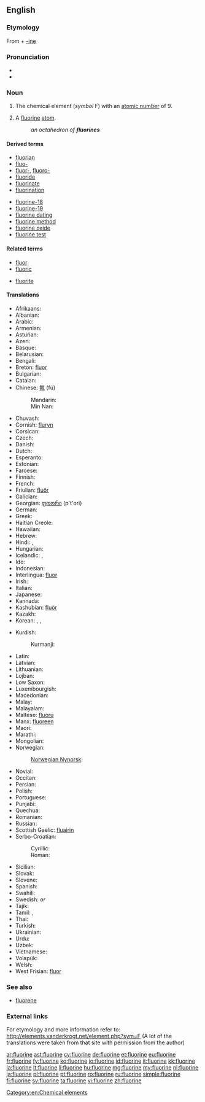 ==English==
{{elements|F|oxygen|O|neon|Ne}}

===Etymology===
From {{etyl|la}} {{term|fluor||flow}} + [[-ine]]

===Pronunciation===
* {{audio|en-us-fluorine.ogg|Audio (US)}}
* {{rhymes|ɔːrɪn}}

===Noun===
{{en-noun|s|-}}
{{wikipedia}}

# {{uncountable}} The chemical element (''symbol'' F) with an [[atomic number]] of 9.
# {{chemistry|countable}} A [[fluorine]] [[atom]].
#: ''an octahedron of '''fluorines'''''

====Derived terms====
{{der-top}}
* [[fluorian]]
* [[fluo-]]
* [[fluor-]], [[fluoro-]]
* [[fluoride]]
* [[fluorinate]]
* [[fluorination]]
{{der-mid}}
* [[fluorine-18]]
* [[fluorine-19]]
* [[fluorine dating]]
* [[fluorine method]]
* [[fluorine oxide]]
* [[fluorine test]]
{{der-bottom}}

====Related terms====
{{rel-top}}
* [[fluor]]
* [[fluoric]]
{{rel-mid}}
* [[fluorite]]
{{rel-bottom}}

====Translations====
{{trans-top|chemical element}}
* Afrikaans: {{t-|af|fluoor|xs=Afrikaans}}
* Albanian: {{t-|sq|fluor|xs=Albanian}}
* Arabic: {{t-|ar|فلور|m|tr=filūr}}
* Armenian: {{t-|hy|ֆտոր|tr=ftor}}
* Asturian: {{t+|ast|flúor|xs=Asturian}}
* Azeri: {{t-|az|flüor|xs=Azeri}}
* Basque: {{t-|eu|fluoroa|xs=Basque}}
* Belarusian: {{t-|be|фтор|m|tr=ftor|xs=Belarusian}}
* Bengali: {{t-|bn|ফ্লুরিন|sc=Beng|xs=Bengali}}
* Breton: [[fluor]] {{m}}
* Bulgarian: {{t-|bg|флуор|m|tr=fluór}}
* Catalan: {{t-|ca|fluor}}
* Chinese: [[氟]] (fú)
*: Mandarin: {{t-|cmn|氟|sc=Hani}}
*: Min Nan: {{t-|nan|fluorine|xs=Min Nan}}
* Chuvash: {{tø|cv|фтор|sc=Cyrl}}
* Cornish: [[fluryn]]
* Corsican: {{t-|co|fluoru|xs=Corsican}}
* Czech: {{t+|cs|fluor|m}}
* Danish: {{t-|da|fluor}}
* Dutch: {{t+|nl|fluor|n}}
* Esperanto: {{t+|eo|fluoro|xs=Esperanto}}
* Estonian: {{t+|et|fluor}}
* Faroese: {{t-|fo|flúr}}
* Finnish: {{t+|fi|fluori}}
* French: {{t+|fr|fluor|m}}
* Friulian: [[fluôr]]
* Galician: {{t+|gl|flúor|xs=Galician}}
* Georgian: [[ფთორი]] (p't'ori)
* German: {{t+|de|Fluor|n}}
* Greek: {{t+|el|φθόριο|n|tr=fthório}}
* Haitian Creole: {{tø|ht|fliyò}}
* Hawaiian: {{tø|haw|fluorine}}
* Hebrew: {{t+|he|פלואור|tr=fluor}}
* Hindi: {{t-|hi|तरस्विनी|tr=tarasvinī|xs=Hindi}}, {{t|hi|फ़्लोरीन|tr=florīn|xs=Hindi}}
* Hungarian: {{t+|hu|fluor}}
* Icelandic: {{t+|is|flúor|n}}, {{t+|is|flúr}}
* Ido: {{t+|io|fluoro|xs=Ido}}
* Indonesian: {{t+|id|fluor|xs=Indonesian}}
* Interlingua: [[fluor]]
* Irish: {{t+|ga|fluairín|xs=Irish}}
* Italian: {{t+|it|fluoro|m}}
* Japanese: {{t+|ja|フッ素|tr=fusso}}
* Kannada: {{t-|kn|ಫ್ಲೂರೀನ್|sc=Knda|xs=Kannada}}
* Kashubian: [[fluòr]]
* Kazakh: {{t-|kk|фтор|tr=ftor|sc=Cyrl|xs=Kazakh}}
* Korean: {{t+|ko|플루오르|tr=peulluoreu|sc=Hang}}, {{t+|ko|불소|tr=弗素, bulso|sc=Hang}}, {{t-|ko|플루오린|tr=peulluorin|sc=Hang}}
{{trans-mid}}
* Kurdish:
*: Kurmanji: {{t-|ku|fluor}}
* Latin: {{t+|la|fluor}}
* Latvian: {{t-|lv|fluors|m|xs=Latvian}}
* Lithuanian: {{t+|lt|fluoras|xs=Lithuanian}}
* Lojban: {{t-|jbo|li'orkliru|xs=Lojban}}
* Low Saxon: {{t-|nds|fluor|xs=Low Saxon}}
* Luxembourgish: {{t-|lb|Fluor|xs=Luxembourgish}}
* Macedonian: {{t-|mk|флуор|tr=fluor}}
* Malay: {{t-|ms|fluorin|xs=Malay}}
* Malayalam: {{t-|ml|ഫ്ലൂറിന്‍|sc=Mlym|xs=Malayalam}}
* Maltese: [[fluoru]]
* Manx: [[fluoreen]]
* Maori: {{t-|mi|hau kōwhai|xs=Maori}}
* Marathi: {{t-|mr|फ्लोरिन|sc=Deva|xs=Marathi}}
* Mongolian: {{t-|mn|фтор|tr=ftor|sc=Cyrl|xs=Mongolian}}
* Norwegian: {{t+|no|fluor}}
*: [[Norwegian Nynorsk]]: {{t+|nn|fluor|xs=Norwegian Nynorsk}}
* Novial: {{tø|nov|fluore}}
* Occitan: {{t-|oc|fluor|xs=Occitan}}
* Persian: {{t+|fa|فلوئور|tr=folu'or, felo'or, flu'or|xs=Persian}}
* Polish: {{t+|pl|fluor|m}}
* Portuguese: {{t+|pt|flúor|m}}
* Punjabi: {{t-|pa|ਫਲੋਰੀਨ|sc=Guru|xs=Punjabi}}
* Quechua: {{t-|qu|flur|xs=Quechua}}
* Romanian: {{t+|ro|fluor|n}}
* Russian: {{t+|ru|фтор|m|tr=ftor}}
* Scottish Gaelic: [[fluairin]]
* Serbo-Croatian:
*: Cyrillic: {{t-|sh|флуор|m|sc=Cyrl}}
*: Roman: {{t-|sh|fluor|m|sc=Latn}}
* Sicilian: {{t+|scn|fluoru|xs=Sicilian}}
* Slovak: {{t-|sk|fluór|m}}
* Slovene: {{t+|sl|fluor}}
* Spanish: {{t+|es|flúor|m}}
* Swahili: {{t-|sw|florini|xs=Swahili}}
* Swedish: {{t+|sv|fluor|n}} ''or'' {{c}}
* Tajik: {{t-|tg|фтор|tr=ftor|sc=Cyrl|xs=Tajik}}
* Tamil: {{t-|ta|ஃவுளூரின்|xs=Tamil}}, {{t-|ta|வினைவியம்|tr=vinaiviyam|xs=Tamil}}
* Thai: {{t-|th|ฟลูออรีน|tr=flūorīn}}
* Turkish: {{t+|tr|flor}}
* Ukrainian: {{t-|uk|фтор|m|tr=ftor|xs=Ukrainian}}
* Urdu: {{t|ur|فلورین|tr=florīn|xs=Urdu}}
* Uzbek: {{t-|uz|фтор|tr=ftor|sc=Cyrl|xs=Uzbek}}
* Vietnamese: {{t+|vi|flo|xs=Vietnamese}}
* Volapük: {{t+|vo|fluorin}}
* Welsh: {{t+|cy|fflworin|xs=Welsh}}
* West Frisian: [[fluor]]
{{trans-bottom}}

===See also===
* [[fluorene]]

===External links===
For etymology and more information refer to:
http://elements.vanderkrogt.net/element.php?sym=F
(A lot of the translations were taken from that site with permission from the author)

[[Category:en:Chemical elements]]

[[ar:fluorine]]
[[ast:fluorine]]
[[cy:fluorine]]
[[de:fluorine]]
[[et:fluorine]]
[[eu:fluorine]]
[[fr:fluorine]]
[[fy:fluorine]]
[[ko:fluorine]]
[[io:fluorine]]
[[id:fluorine]]
[[it:fluorine]]
[[kk:fluorine]]
[[la:fluorine]]
[[lt:fluorine]]
[[li:fluorine]]
[[hu:fluorine]]
[[mg:fluorine]]
[[my:fluorine]]
[[nl:fluorine]]
[[ja:fluorine]]
[[pl:fluorine]]
[[pt:fluorine]]
[[ro:fluorine]]
[[ru:fluorine]]
[[simple:fluorine]]
[[fi:fluorine]]
[[sv:fluorine]]
[[ta:fluorine]]
[[vi:fluorine]]
[[zh:fluorine]]